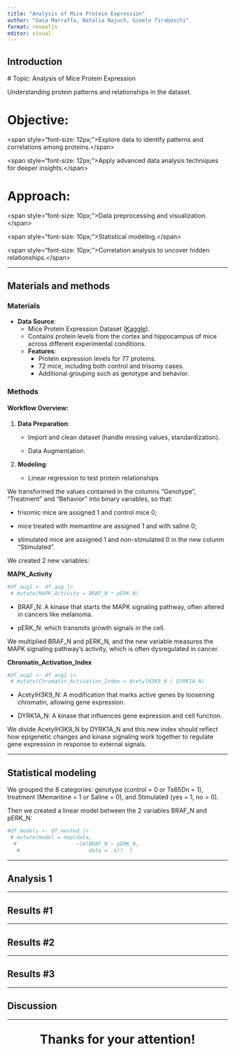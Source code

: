```yaml
---
title: "Analysis of Mice Protein Expression"
author: "Gaia Marraffa, Natalia Najuch, Gioele Tiraboschi"
format: revealjs
editor: visual
---
```


## Introduction

\# Topic: Analysis of Mice Protein Expression

Understanding protein patterns and relationships in the dataset.

# Objective:

\<span style="font-size: 12px;"\>Explore data to identify patterns and correlations among proteins.\</span\>

\<span style="font-size: 12px;"\>Apply advanced data analysis techniques for deeper insights.\</span\>

# Approach:

\<span style="font-size: 10px;"\>Data preprocessing and visualization.\</span\>

\<span style="font-size: 10px;"\>Statistical modeling.\</span\>

\<span style="font-size: 10px;"\>Correlation analysis to uncover hidden relationships.\</span\>

------------------------------------------------------------------------

## Materials and methods

### Materials

-   **Data Source**:
    -   Mice Protein Expression Dataset ([Kaggle](https://www.kaggle.com/datasets/ruslankl/mice-protein-expression)).
    -   Contains protein levels from the cortex and hippocampus of mice across different experimental conditions.\
    -   **Features**:
        -   Protein expression levels for 77 proteins.
        -   72 mice, including both control and trisomy cases.
        -   Additional grouping such as genotype and behavior.

### Methods

#### Workflow Overview:

1.  **Data Preparation**:

    -   Import and clean dataset (handle missing values, standardization).

    -   Data Augmentation.

2.  **Modeling**:

    -   Linear regression to test protein relationships

We transformed the values contained in the columns "Genotype", "Treatment" and "Behavior" into binary variables, so that:

-   trisomic mice are assigned 1 and control mice 0;

-   mice treated with memantine are assigned 1 and with saline 0;

-   stimulated mice are assigned 1 and non-stimulated 0 in the new column "Stimulated".

We created 2 new variables:

**MAPK_Activity**

```r
#df_aug1 <- df_aug |>
 # mutate(MAPK_Activity = BRAF_N * pERK_N)
```

-   BRAF_N: A kinase that starts the MAPK signaling pathway, often altered in cancers like melanoma.

-   pERK_N: which transmits growth signals in the cell.

We multiplied BRAF_N and pERK_N, and the new variable measures the MAPK signaling pathway's activity, which is often dysregulated in cancer.

**Chromatin_Activation_Index**

```r
#df_aug2 <- df_aug1 |>
 # mutate(Chromatin_Activation_Index = AcetylH3K9_N / DYRK1A_N)
```

-   AcetylH3K9_N: A modification that marks active genes by loosening chromatin, allowing gene expression.

-   DYRK1A_N: A kinase that influences gene expression and cell function.

We divide AcetylH3K9_N by DYRK1A_N and this new index should reflect how epigenetic changes and kinase signaling work together to regulate gene expression in response to external signals.

------------------------------------------------------------------------

## Statistical modeling

We grouped the 8 categories: genotype (control = 0 or Ts65Dn = 1), treatment (Memantine = 1 or Saline = 0), and Stimulated (yes = 1, no = 0).

Then we created a linear model between the 2 variables BRAF_N and pERK_N:

```r
#df_models <- df_nested |>
 # mutate(model = map(data, 
  #                   ~lm(BRAF_N ~ pERK_N, 
   #                      data = .x))  )

```

------------------------------------------------------------------------

## Analysis 1

------------------------------------------------------------------------

## **Results #1**

------------------------------------------------------------------------

## Results #2

------------------------------------------------------------------------

## Results #3

------------------------------------------------------------------------

## Discussion

------------------------------------------------------------------------

::: {style="text-align: center; font-size: 2em; font-weight: bold;"}
Thanks for your attention!
:::
